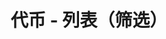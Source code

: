 ---
title: '代币 - 列表（筛选）'
openapi: '/cn/api-reference/openapi-cn.json GET /v1/token/{chain}/list'
---